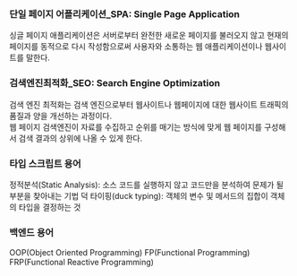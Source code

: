 ### 단일 페이지 어플리케이션\_SPA: Single Page Application

싱글 페이지 애플리케이션은 서버로부터 완전한 새로운 페이지를 불러오지 않고 현재의 페이지를 동적으로 다시 작성함으로써 사용자와 소통하는 웹 애플리케이션이나 웹사이트를 말한다.

### 검색엔진최적화\_SEO: Search Engine Optimization

검색 엔진 최적화는 검색 엔진으로부터 웹사이트나 웹페이지에 대한 웹사이트 트래픽의 품질과 양을 개선하는 과정이다.  
웹 페이지 검색엔진이 자료를 수집하고 순위를 매기는 방식에 맞게 웹 페이지를 구성해서 검색 결과의 상위에 나올 수 있게 한다.

### 타입 스크립트 용어
정적분석(Static Analysis): 소스 코드를 실행하지 않고 코드만을 분석하여 문제가 될 부분을 찾아내는 기법
덕 타이핑(duck typing): 객체의 변수 및 메서드의 집합이 객체의 타입을 결정하는 것

### 백엔드 용어
OOP(Object Oriented Programming)
FP(Functional Programming)
FRP(Functional Reactive Programming)